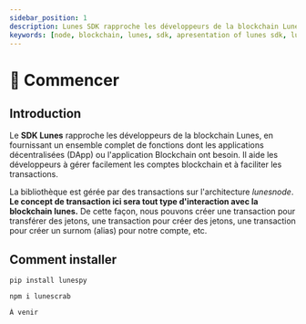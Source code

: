```yaml
---
sidebar_position: 1
description: Lunes SDK rapproche les développeurs de la blockchain Lunes
keywords: [node, blockchain, lunes, sdk, apresentation of lunes sdk, lunes sdk]
---
```



# 🏁 Commencer

## Introduction

Le **SDK Lunes** rapproche les développeurs de la blockchain Lunes, en fournissant un ensemble complet de fonctions dont les applications décentralisées (DApp) ou l'application Blockchain ont besoin. Il aide les développeurs à gérer facilement les comptes blockchain et à faciliter les transactions.

La bibliothèque est gérée par des transactions sur l'architecture _lunesnode_.
**Le concept de transaction ici sera tout type d'interaction avec la blockchain lunes.**
De cette façon, nous pouvons créer une transaction pour transférer des jetons, une transaction pour créer des jetons, une transaction pour créer un surnom (alias) pour notre compte, etc.

## Comment installer

<Tabs>
  <TabItem value="Python3" label="Python3" default>

```
pip install lunespy
```

  </TabItem>
  <TabItem value="JavaScript" label="JavaScript" default>

```
npm i lunescrab
```

  </TabItem>
  <TabItem value="Rust" label="Rust" default>

```
À venir
```

  </TabItem>
</Tabs>
